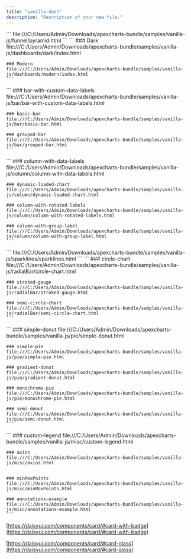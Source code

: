 ```yaml
---
title: "vanilla-dash"
description: "Description of your new file."
---
```


<AccordionGroup>
  <Accordion title="pyramid" defaultOpen={false}>
    ```
    file:///C:/Users/Admin/Downloads/apexcharts-bundle/samples/vanilla-js/funnel/pyramid.html
    ```
  </Accordion>

  <Accordion title="dashboards" defaultOpen={false}>
    ```
    ### Dark
    file:///C:/Users/Admin/Downloads/apexcharts-bundle/samples/vanilla-js/dashboards/dark/index.html

    ### Modern
    file:///C:/Users/Admin/Downloads/apexcharts-bundle/samples/vanilla-js/dashboards/modern/index.html
    ```
  </Accordion>

  <Accordion title="bar" defaultOpen={false}>
    ```
    ### bar-with-custom-data-labels
    file:///C:/Users/Admin/Downloads/apexcharts-bundle/samples/vanilla-js/bar/bar-with-custom-data-labels.html

    ### basic-bar
    file:///C:/Users/Admin/Downloads/apexcharts-bundle/samples/vanilla-js/bar/basic-bar.html

    ### grouped-bar
    file:///C:/Users/Admin/Downloads/apexcharts-bundle/samples/vanilla-js/bar/grouped-bar.html
    ```
  </Accordion>

  <Accordion title="column" defaultOpen={false}>
    ```
    ### column-with-data-labels
    file:///C:/Users/Admin/Downloads/apexcharts-bundle/samples/vanilla-js/column/column-with-data-labels.html

    ### dynamic-loaded-chart
    file:///C:/Users/Admin/Downloads/apexcharts-bundle/samples/vanilla-js/column/dynamic-loaded-chart.html

    ### column-with-rotated-labels
    file:///C:/Users/Admin/Downloads/apexcharts-bundle/samples/vanilla-js/column/column-with-rotated-labels.html

    ### column-with-group-label
    file:///C:/Users/Admin/Downloads/apexcharts-bundle/samples/vanilla-js/column/column-with-group-label.html
    ```
  </Accordion>

  <Accordion title="sparklines - dash" defaultOpen={false}>
    ```
    file:///C:/Users/Admin/Downloads/apexcharts-bundle/samples/vanilla-js/sparklines/sparklines.html
    ```
  </Accordion>

  <Accordion title="radialBar/circle" defaultOpen={false}>
    ```
    ### circle-chart
    file:///C:/Users/Admin/Downloads/apexcharts-bundle/samples/vanilla-js/radialBar/circle-chart.html

    ### stroked-gauge
    file:///C:/Users/Admin/Downloads/apexcharts-bundle/samples/vanilla-js/radialBar/stroked-gauge.html

    ### semi-circle-chart
    file:///C:/Users/Admin/Downloads/apexcharts-bundle/samples/vanilla-js/radialBar/semi-circle-chart.html
    ```
  </Accordion>

  <Accordion title="pie" defaultOpen={false}>
    ```
    ### simple-donut
    file:///C:/Users/Admin/Downloads/apexcharts-bundle/samples/vanilla-js/pie/simple-donut.html

    ### simple-pie
    file:///C:/Users/Admin/Downloads/apexcharts-bundle/samples/vanilla-js/pie/simple-pie.html

    ### gradient-donut
    file:///C:/Users/Admin/Downloads/apexcharts-bundle/samples/vanilla-js/pie/gradient-donut.html

    ### monochrome-pie
    file:///C:/Users/Admin/Downloads/apexcharts-bundle/samples/vanilla-js/pie/monochrome-pie.html

    ### semi-donut
    file:///C:/Users/Admin/Downloads/apexcharts-bundle/samples/vanilla-js/pie/semi-donut.html
    ```
  </Accordion>

  <Accordion title="misc" defaultOpen={false}>
    ```
    ### custom-legend
    file:///C:/Users/Admin/Downloads/apexcharts-bundle/samples/vanilla-js/misc/custom-legend.html

    ### axios
    file:///C:/Users/Admin/Downloads/apexcharts-bundle/samples/vanilla-js/misc/axios.html


    ### minMaxPoints
    file:///C:/Users/Admin/Downloads/apexcharts-bundle/samples/vanilla-js/misc/minMaxPoints.html

    ### annotations-example
    file:///C:/Users/Admin/Downloads/apexcharts-bundle/samples/vanilla-js/misc/annotations-example.html
    ```
  </Accordion>
</AccordionGroup>

[https://daisyui.com/components/card/#card-with-badge](https://daisyui.com/components/card/#card-with-badge)

[https://daisyui.com/components/card/#card-glass](https://daisyui.com/components/card/#card-glass)